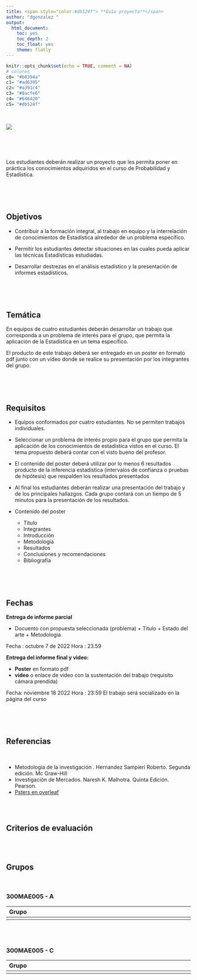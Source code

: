 ```yaml
---
title: <span style="color:#db524f"> **Guía proyecto**</span>  
author: "dgonzalez "
output:
  html_document:
    toc: yes
    toc_depth: 2
    toc_float: yes
    theme: flatly
---
```


```r
knitr::opts_chunk$set(echo = TRUE, comment = NA)
# colores
c0= "#b0394a"
c1= "#ad6395"
c2= "#a391c4"
c3= "#8acfe6"
c4= "#646420"
c5= "#db524f"
```

<br/>

![](img/bannerG.png)

<br/><br/><br/>

Los estudiantes deberán realizar un proyecto que les permita poner en práctica los conocimientos adquiridos en el curso de  Probabilidad y Estadística.

<br/><br/><br/>
  
## **Objetivos** 
  
+ Contribuir a la formación integral, al trabajo en equipo y la interrelación de conocimientos de Estadística alrededor de un problema específico.

+ Permitir los estudiantes detectar situaciones en las cuales pueda aplicar las técnicas Estadísticas estudiadas.

+ Desarrollar destrezas en el análisis estadístico y la presentación de informes estadísticos. 

<br/><br/><br/>
  
## **Temática** 
  
En equipos de cuatro estudiantes deberán desarrollar un trabajo que corresponda a un problema de  interés para el  grupo, que permita la aplicación de la Estadística en un tema específico. 

El producto de este trabajo deberá ser entregado en un  poster en formato pdf junto con un video donde se realice su presentación por los integrantes del grupo.

<br/><br/><br/>
  
## **Requisitos** 
  
+ Equipos conformados por cuatro estudiantes. No se permiten trabajos individuales.

+ Seleccionar un problema de interés propio para el grupo que  permita la aplicación de los conocimientos de estadística vistos en el curso. El tema propuesto deberá contar con el visto bueno del profesor.

+  El contenido del poster deberá utilizar por lo menos 6 resultados producto de la inferencia estadística (intervalos de confianza o pruebas de hipótesis) que respalden los resultados presentados

+ Al final los estudiantes deberán realizar una presentación del trabajo y de los principales hallazgos. Cada grupo contará con un tiempo de 5 minutos para la presentación de los resultados.

+ Contenido del poster
    + Titulo
    + Integrantes
    + Introducción
    + Metodología
    + Resultados
    + Conclusiones y recomendaciones
    + Bibliografia

<br/><br/><br/>
  
## **Fechas** 
  
**Entrega de informe parcial** 

+ Docuento con propuesta seleccionada (problema) 
      + Titulo
      + Estado del arte
      + Metodologia

Fecha :  octubre 7 de 2022
Hora : 23.59
  
  

**Entrega del informe final y video:**

+ **Poster** en formato pdf 
+ **video** o enlace de video con la sustentación del trabajo (requisito cámara prendida)

Fecha: noviembre 18  2022
Hora : 23:59
El trabajo será socializado en la página del curso

<br/><br/><br/>
  
## **Referencias** 
  
  <br/>
  
+ Metodología de la investigación . Hernandez Sampieri Roberto. Segunda edición. Mc Graw-Hill
+ Investigación de Mercados. Naresh K. Malhotra. Quinta Edición. Pearson.
+ [Psters en overleaf](https://www.overleaf.com/learn/latex/Posters)

<br/><br/>

## **Criterios de evaluación**

<br/><br/>
  
## **Grupos**
  
  <br/>
  
### 300MAE005 - A

| Grupo   |                             |                                  |                        | 
|:--------|:----------------------------|:---------------------------------|:-----------------------|
|         |                             |                                  |                        |


<br/><br/>

### 300MAE005 - C

| Grupo   |                             |                                  |                        |
|:--------|:----------------------------|:---------------------------------|:-----------------------|
|         |                             |                                  |                        |
